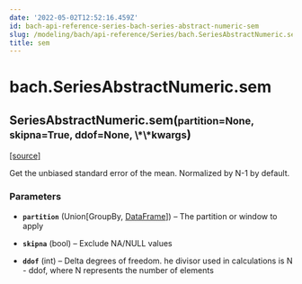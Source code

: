 ```yaml
---
date: '2022-05-02T12:52:16.459Z'
id: bach-api-reference-series-bach-series-abstract-numeric-sem
slug: /modeling/bach/api-reference/Series/bach.SeriesAbstractNumeric.sem/
title: sem
---
```


# bach.SeriesAbstractNumeric.sem

<div class="method">

<h2 class="signature-method"><span class="additional-name">SeriesAbstractNumeric.</span><span class="name">sem(</span><small class="parameter-list"><span class="parameter" id="partition">partition=None</span>, <span class="parameter" id="skipna">skipna=True</span>, <span class="parameter" id="ddof">ddof=None</span>, <span class="parameter" id="**">\*\*kwargs</span></small>)</h2>


&#8203;<span class="view-source">[[source]](https://github.com/objectiv/objectiv-analytics/blob/main/bach/bach/series/series_numeric.py)</span>

<div class="content">

Get the unbiased standard error of the mean.
Normalized by N-1 by default.


### Parameters

* **`partition`** (Union[GroupBy, [DataFrame](/docs/modeling/bach/api-reference/DataFrame/bach.DataFrame)]) – The partition or window to apply

* **`skipna`** (bool) – Exclude NA/NULL values

* **`ddof`** (int) – Delta degrees of freedom. he divisor used in calculations is N - ddof,
where N represents the number of elements



</div>

</div>
